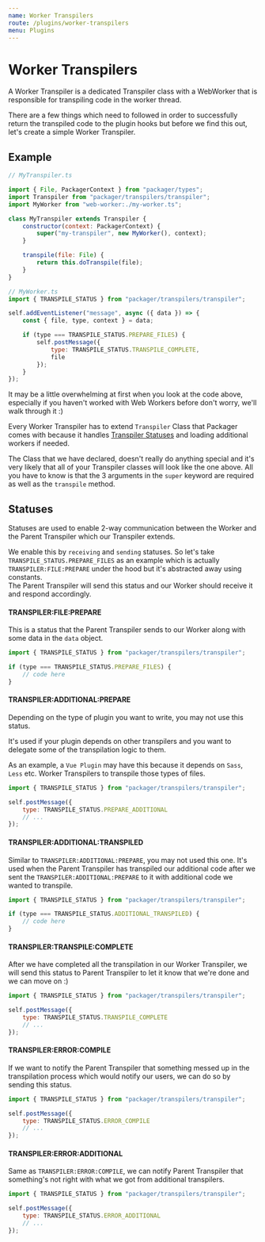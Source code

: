 ```yaml
---
name: Worker Transpilers
route: /plugins/worker-transpilers
menu: Plugins
---
```



# Worker Transpilers

A Worker Transpiler is a dedicated Transpiler class with a WebWorker that is responsible for transpiling code in the worker thread.

There are a few things which need to followed in order to successfully return the transpiled code to the plugin hooks but before we find this out, let's create a simple Worker Transpiler.

## Example

```js
// MyTranspiler.ts

import { File, PackagerContext } from "packager/types";
import Transpiler from "packager/transpilers/transpiler";
import MyWorker from "web-worker:./my-worker.ts";

class MyTranspiler extends Transpiler {
    constructor(context: PackagerContext) {
        super("my-transpiler", new MyWorker(), context);
    }

    transpile(file: File) {
        return this.doTranspile(file);
    }
}

// MyWorker.ts
import { TRANSPILE_STATUS } from "packager/transpilers/transpiler";

self.addEventListener("message", async ({ data }) => {
    const { file, type, context } = data;

    if (type === TRANSPILE_STATUS.PREPARE_FILES) {
        self.postMessage({
            type: TRANSPILE_STATUS.TRANSPILE_COMPLETE,
            file
        });
    }
});
```

It may be a little overwhelming at first when you look at the code above, especially if you haven't worked with Web Workers before don't worry, we'll walk through it :)

Every Worker Transpiler has to extend `Transpiler` Class that Packager comes with because it handles [Transpiler Statuses](#statuses) and loading additional workers if needed.

The Class that we have declared, doesn't really do anything special and it's very likely that all of your Transpiler classes will look like the one above. All you have to know is that the 3 arguments in the `super` keyword are required as well as the `transpile` method.

## Statuses

Statuses are used to enable 2-way communication between the Worker and the Parent Transpiler which our Transpiler extends.

We enable this by `receiving` and `sending` statuses. So let's take `TRANSPILE_STATUS.PREPARE_FILES` as an example which is actually `TRANSPILER:FILE:PREPARE` under the hood but it's abstracted away using constants.  
The Parent Transpiler will send this status and our Worker should receive it and respond accordingly.

#### TRANSPILER:FILE:PREPARE

This is a status that the Parent Transpiler sends to our Worker along with some data in the `data` object.

<ApiProps type="Receivable" />

```js usage=true
import { TRANSPILE_STATUS } from "packager/transpilers/transpiler";

if (type === TRANSPILE_STATUS.PREPARE_FILES) {
    // code here
}
```

#### TRANSPILER:ADDITIONAL:PREPARE

Depending on the type of plugin you want to write, you may not use this status.

It's used if your plugin depends on other transpilers and you want to delegate some of the transpilation logic to them.

As an example, a `Vue Plugin` may have this because it depends on `Sass`, `Less` etc. Worker Transpilers to transpile those types of files.

<ApiProps type="Sendable" />

```js usage=true
import { TRANSPILE_STATUS } from "packager/transpilers/transpiler";

self.postMessage({
    type: TRANSPILE_STATUS.PREPARE_ADDITIONAL
    // ...
});
```

#### TRANSPILER:ADDITIONAL:TRANSPILED

Similar to `TRANSPILER:ADDITIONAL:PREPARE`, you may not used this one. It's used when the Parent Transpiler has transpiled our additional code after we sent the `TRANSPILER:ADDITIONAL:PREPARE` to it with additional code we wanted to transpile.

<ApiProps type="Receivable" />

```js usage=true
import { TRANSPILE_STATUS } from "packager/transpilers/transpiler";

if (type === TRANSPILE_STATUS.ADDITIONAL_TRANSPILED) {
    // code here
}
```

#### TRANSPILER:TRANSPILE:COMPLETE

After we have completed all the transpilation in our Worker Transpiler, we will send this status to Parent Transpiler to let it know that we're done and we can move on :)

<ApiProps type="Sendable" />

```js usage=true
import { TRANSPILE_STATUS } from "packager/transpilers/transpiler";

self.postMessage({
    type: TRANSPILE_STATUS.TRANSPILE_COMPLETE
    // ...
});
```

#### TRANSPILER:ERROR:COMPILE

If we want to notify the Parent Transpiler that something messed up in the transpilation process which would notify our users, we can do so by sending this status.

<ApiProps type="Sendable" />

```js usage=true
import { TRANSPILE_STATUS } from "packager/transpilers/transpiler";

self.postMessage({
    type: TRANSPILE_STATUS.ERROR_COMPILE
    // ...
});
```

#### TRANSPILER:ERROR:ADDITIONAL

Same as `TRANSPILER:ERROR:COMPILE`, we can notify Parent Transpiler that something's not right with what we got from additional transpilers.

<ApiProps type="Sendable" />

```js usage=true
import { TRANSPILE_STATUS } from "packager/transpilers/transpiler";

self.postMessage({
    type: TRANSPILE_STATUS.ERROR_ADDITIONAL
    // ...
});
```
